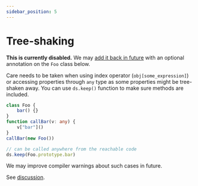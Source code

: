 ```yaml
---
sidebar_position: 5
---
```


# Tree-shaking

**This is currently disabled.**
We may [add it back in future](https://github.com/microsoft/devicescript/issues/332) with an optional annotation on the `Foo` class below.

Care needs to be taken when using index operator (`obj[some_expression]`)
or accessing properties through `any` type
as some properties might be tree-shaken away.
You can use `ds.keep()` function to make sure methods are included.

```ts
class Foo {
    bar() {}
}
function callBar(v: any) {
    v["bar"]()
}
callBar(new Foo())

// can be called anywhere from the reachable code
ds.keep(Foo.prototype.bar)
```

We may improve compiler warnings about such cases in future.

See [discussion](https://github.com/microsoft/devicescript/discussions/36).

